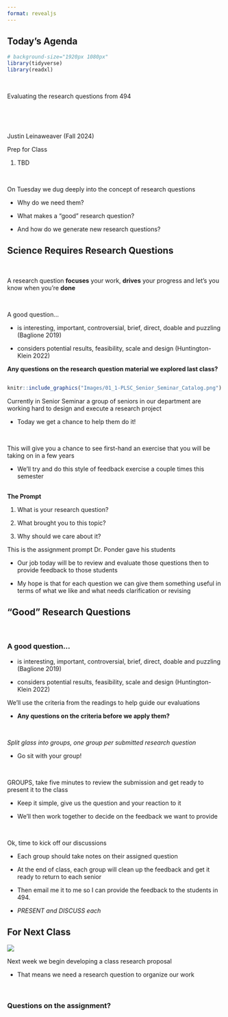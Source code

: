 ```yaml
---
format: revealjs
---
```


## Today's Agenda {background-image="Images/Background-Rally_v2.png" .center}

```r
# background-size="1920px 1080px"
library(tidyverse)
library(readxl)
```

<br>

::: {.r-fit-text}

Evaluating the research questions from 494

:::

<br>

<br>

::: r-stack
Justin Leinaweaver (Fall 2024)
:::

::: notes
Prep for Class

1. TBD

<br>

On Tuesday we dug deeply into the concept of research questions

- Why do we need them?

- What makes a "good" research question?

- And how do we generate new research questions?

:::



## Science Requires Research Questions {background-image="Images/Background-Rally_v2.png" .center}

<br>

A research question **focuses** your work, **drives** your progress and let's you know when you're **done**

<br>

A good question...

- is interesting, important, controversial, brief, direct, doable and puzzling (Baglione 2019)

- considers potential results, feasibility,  scale and design (Huntington-Klein 2022)

::: notes

**Any questions on the research question material we explored last class?**

:::



## {background-image="Images/Background-Rally_v2.png"  .center}

```r
knitr::include_graphics("Images/01_1-PLSC_Senior_Seminar_Catalog.png")
```

::: notes

Currently in Senior Seminar a group of seniors in our department are working hard to design and execute a research project

- Today we get a chance to help them do it!

<br>

This will give you a chance to see first-hand an exercise that you will be taking on in a few years

- We'll try and do this style of feedback exercise a couple times this semester

:::



## {background-image="Images/Background-Rally_v2.png"  .center}

::: {.r-fit-text}

**The Prompt**

1. What is your research question?

2. What brought you to this topic? 

3. Why should we care about it?

:::

::: notes

This is the assignment prompt Dr. Ponder gave his students

- Our job today will be to review and evaluate those questions then to provide feedback to those students

- My hope is that for each question we can give them something useful in terms of what we like and what needs clarification or revising

:::




## "Good" Research Questions {background-image="Images/Background-Rally_v2.png" .center}

<br>

### A good question...

- is interesting, important, controversial, brief, direct, doable and puzzling (Baglione 2019)

- considers potential results, feasibility,  scale and design (Huntington-Klein 2022)

::: notes

We'll use the criteria from the readings to help guide our evaluations

- **Any questions on the criteria before we apply them?**

<br>

*Split glass into groups, one group per submitted research question*

- Go sit with your group!

<br>

GROUPS, take five minutes to review the submission and get ready to present it to the class

- Keep it simple, give us the question and your reaction to it

- We'll then work together to decide on the feedback we want to provide

<br>

Ok, time to kick off our discussions

- Each group should take notes on their assigned question

- At the end of class, each group will clean up the feedback and get it ready to return to each senior

- Then email me it to me so I can provide the feedback to the students in 494.

- *PRESENT and DISCUSS each*

:::




## For Next Class {background-image="Images/background-blue_triangles.jpg" .center}

![](Images/03_2-ASSIGN.png)


::: notes

Next week we begin developing a class research proposal

- That means we need a research question to organize our work

<br>

### Questions on the assignment?
:::